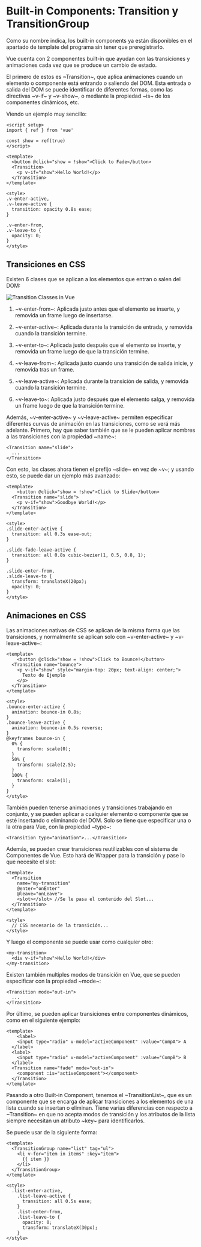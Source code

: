 
<PageView>

# Built-in Components: Transition y TransitionGroup

Como su nombre indica, los built-in components ya están disponibles en el apartado de template del programa sin tener que preregistrarlo.

Vue cuenta con 2 componentes built-in que ayudan con las transiciones y animaciones cada vez que se produce un cambio de estado.

El primero de estos es ~Transition~, que aplica animaciones cuando un elemento o componente está entrando o saliendo del DOM. Esta entrada o salida del DOM se puede identificar de diferentes formas, como las directivas ~v-if~ y ~v-show~, o mediante la propiedad ~is~ de los componentes dinámicos, etc.

Viendo un ejemplo muy sencillo:

```vue
<script setup>
import { ref } from 'vue'

const show = ref(true)
</script>

<template>
  <button @click="show = !show">Click to Fade</button>
  <Transition>
    <p v-if="show">Hello World!</p>
  </Transition>
</template>

<style>
.v-enter-active,
.v-leave-active {
  transition: opacity 0.8s ease;
}

.v-enter-from,
.v-leave-to {
  opacity: 0;
}
</style>
```

<ExampleWrapper>
<Transition/>
</ExampleWrapper>

## Transiciones en CSS

Existen 6 clases que se aplican a los elementos que entran o salen del DOM:

![Transition Classes in Vue](/Opacity.png "Opacity in CSS")

1. ~v-enter-from~: Aplicada justo antes que el elemento se inserte, y removida un frame luego de insertarse.

2. ~v-enter-active~: Aplicada durante la transición de entrada, y removida cuando la transición termine.

3. ~v-enter-to~: Aplicada justo después que el elemento se inserte, y removida un frame luego de que la transición termine.

4. ~v-leave-from~: Aplicada justo cuando una transición de salida inicie, y removida tras un frame.

5. ~v-leave-active~: Aplicada durante la transición de salida, y removida cuando la transición termine.

6. ~v-leave-to~: Aplicada justo después que el elemento salga, y removida un frame luego de que la transición termine.

Además, ~v-enter-active~ y ~v-leave-active~ permiten especificar diferentes curvas de animación en las transiciones, como se verá más adelante. Primero, hay que saber también que se le pueden aplicar nombres a las transiciones con la propiedad ~name~:

```vue
<Transition name="slide">
  ...
</Transition>
```

Con esto, las clases ahora tienen el prefijo ~slide~ en vez de ~v~; y usando esto, se puede dar un ejemplo más avanzado:

```vue
<template>
	<button @click="show = !show">Click to Slide</button>
  <Transition name="slide">
    <p v-if="show">Goodbye World!</p>
  </Transition>
</template>

<style>
.slide-enter-active {
  transition: all 0.3s ease-out;
}

.slide-fade-leave-active {
  transition: all 0.8s cubic-bezier(1, 0.5, 0.8, 1);
}

.slide-enter-from,
.slide-leave-to {
  transform: translateX(20px);
  opacity: 0;
}
</style>

```
<ExampleWrapper>
<Transition2/>
</ExampleWrapper>

## Animaciones en CSS

Las animaciones nativas de CSS se aplican de la misma forma que las transiciones, y normalmente se aplican solo con ~v-enter-active~ y ~v-leave-active~:

```vue
<template>
	<button @click="show = !show">Click to Bounce!</button>
  <Transition name="bounce">
    <p v-if="show" style="margin-top: 20px; text-align: center;">
      Texto de Ejemplo
    </p>
  </Transition>
</template>

<style>
.bounce-enter-active {
  animation: bounce-in 0.8s;
}
.bounce-leave-active {
  animation: bounce-in 0.5s reverse;
}
@keyframes bounce-in {
  0% {
    transform: scale(0);
  }
  50% {
    transform: scale(2.5);
  }
  100% {
    transform: scale(1);
  }
}
</style>
```

<ExampleWrapper>
<Animation/>
</ExampleWrapper>

También pueden tenerse animaciones y transiciones trabajando en conjunto, y se pueden aplicar a cualquier elemento o componente que se esté insertando o eliminando del DOM. Solo se tiene que especificar una o la otra para Vue, con la propiedad ~type~:

```vue
<Transition type="animation">...</Transition>
```

Además, se pueden crear transiciones reutilizables con el sistema de Componentes de Vue. Esto hará de Wrapper para la transición y pase lo que necesite el slot:

```vue
<template>
  <Transition
    name="my-transition"
    @enter="onEnter"
    @leave="onLeave">
    <slot></slot> //Se le pasa el contenido del Slot...
  </Transition>
</template>

<style>
  // CSS necesario de la transición...  
</style>
```

Y luego el componente se puede usar como cualquier otro:

```vue
<my-transition>
  <div v-if="show">Hello World!</div>
</my-transition>
```

Existen también multiples modos de transición en Vue, que se pueden especificar con la propiedad ~mode~:

```vue
<Transition mode="out-in">
  ...
</Transition>
```

<ExampleWrapper>
<TransitionModes/>
</ExampleWrapper>

Por último, se pueden aplicar transiciones entre componentes dinámicos, como en el siguiente ejemplo:

```vue
<template>
	<label>
    <input type="radio" v-model="activeComponent" :value="CompA"> A
  </label>
  <label>
    <input type="radio" v-model="activeComponent" :value="CompB"> B
  </label>
  <Transition name="fade" mode="out-in">
    <component :is="activeComponent"></component>
  </Transition>
</template>
```
<ExampleWrapper>
<App/>
</ExampleWrapper>

Pasando a otro Built-in Component, tenemos el ~TransitionList~, que es un componente que se encarga de aplicar transiciones a los elementos de una lista cuando se insertan o eliminan. Tiene varias diferencias con respecto a ~Transition~ en que no acepta modos de transición y los atributos de la lista siempre necesitan un atributo ~key~ para identificarlos.

Se puede usar de la siguiente forma:

```vue
<template>
  <TransitionGroup name="list" tag="ul">
    <li v-for="item in items" :key="item">
      {{ item }}
    </li>
  </TransitionGroup>
</template>

<style>
  .list-enter-active,
    .list-leave-active {
      transition: all 0.5s ease;
    }
    .list-enter-from,
    .list-leave-to {
      opacity: 0;
      transform: translateX(30px);
    }
</style>
```

<ExampleWrapper>
<TransitionList/>
</ExampleWrapper>

</PageView>